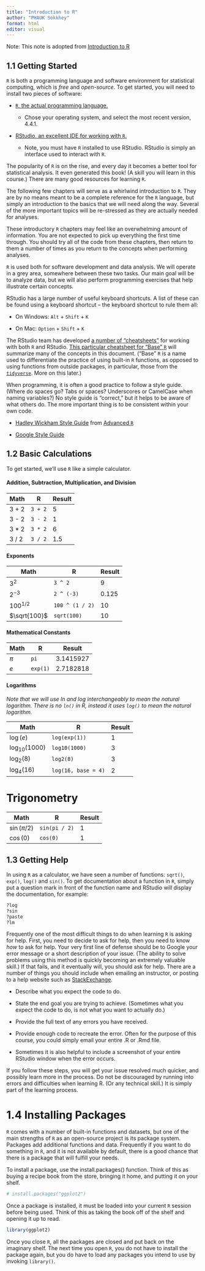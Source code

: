 ---
title: "Introduction to R"
author: "PHAUK Sokkhey"
format: html
editor: visual
---

Note: This note is adopted from [Introduction to R](https://book.stat420.org/introduction-to-r.html)

## 1.1 Getting Started

`R` is both a programming language and software environment for statistical computing, which is *free* and *open-source*. To get started, you will need to install two pieces of software:

-   [`R`, the actual programming language.](http://cran.r-project.org/)

    -   Chose your operating system, and select the most recent version, 4.4.1.

-   [RStudio, an excellent IDE for working with `R`.](http://www.rstudio.com/)

    -   Note, you must have `R` installed to use RStudio. RStudio is simply an interface used to interact with `R`.

The popularity of `R` is on the rise, and every day it becomes a better tool for statistical analysis. It even generated this book! (A skill you will learn in this course.) There are many good resources for learning `R`.

The following few chapters will serve as a whirlwind introduction to `R`. They are by no means meant to be a complete reference for the `R` language, but simply an introduction to the basics that we will need along the way. Several of the more important topics will be re-stressed as they are actually needed for analyses.

These introductory `R` chapters may feel like an overwhelming amount of information. You are not expected to pick up everything the first time through. You should try all of the code from these chapters, then return to them a number of times as you return to the concepts when performing analyses.

`R` is used both for software development and data analysis. We will operate in a grey area, somewhere between these two tasks. Our main goal will be to analyze data, but we will also perform programming exercises that help illustrate certain concepts.

RStudio has a large number of useful keyboard shortcuts. A list of these can be found using a keyboard shortcut -- the keyboard shortcut to rule them all:

-   On Windows: `Alt` + `Shift` + `K`

-   On Mac: `Option` + `Shift` + `K`

The RStudio team has developed [a number of "cheatsheets"](https://www.rstudio.com/resources/cheatsheets/) for working with both `R` and RStudio. [This particular cheatsheet for "Base" `R`](https://github.com/rstudio/cheatsheets/blob/main/base-r.pdf) will summarize many of the concepts in this document. ("Base" `R` is a name used to differentiate the practice of using built-in `R` functions, as opposed to using functions from outside packages, in particular, those from the [`tidyverse`](https://www.tidyverse.org/). More on this later.)

When programming, it is often a good practice to follow a style guide. (Where do spaces go? Tabs or spaces? Underscores or CamelCase when naming variables?) No style guide is "correct," but it helps to be aware of what others do. The more important thing is to be consistent within your own code.

-   [Hadley Wickham Style Guide](http://adv-r.had.co.nz/Style.html) from [Advanced `R`](http://adv-r.had.co.nz/)

-   [Google Style Guide](https://google.github.io/styleguide/Rguide.xml)

## 1.2 Basic Calculations                                                                                                
To get started, we'll use `R` like a simple calculator.         

#### Addition, Subtraction, Multiplication, and Division                                                                                                                            
| Math   | R     | Result |
|--------|-------|--------|
| 3 + 2  | `3 + 2` | 5      |
| 3 - 2  | `3 - 2` | 1      |
| 3 * 2  | `3 * 2` | 6      |
| 3 / 2  | `3 / 2` | 1.5    |
                                                                
#### Exponents

| Math   | R                | Result |
|--------|------------------|--------|
| $3^2$    | `3 ^ 2`          | 9      |
| $2^{-3}$ | `2 ^ (-3)`       | 0.125  |
| $100^{1/2}$ | `100 ^ (1 / 2)` | 10     |
| $\sqrt{100}$ | `sqrt(100)`    | 10     |

#### Mathematical Constants

| Math   | R          | Result   |
|--------|------------|----------|
| $\pi$ | `pi`        | 3.1415927 |
| $e$   | `exp(1)`    | 2.7182818 |
                                                                
#### Logarithms

*Note that we will use ln and log interchangeably to mean the natural logarithm. There is no `ln()` in R, instead it uses `log()` to mean the natural logarithm.*

| Math          | R                     | Result |
|---------------|-----------------------|--------|
| $\log(e)$   | `log(exp(1))`         | 1      |
| $\log_{10}(1000)$ | `log10(1000)`       | 3      |
| $\log_{2}(8)$  | `log2(8)`           | 3      |
| $\log_{4}(16)$ | `log(16, base = 4)`  | 2      |

# Trigonometry

| Math            | R                | Result |
|-----------------|------------------|--------|
| $\sin(\pi/2)$ | `sin(pi / 2)`     | 1      |
| $\cos(0)$     | `cos(0)`          | 1      |
                                                               
                                                                                                                                       
## 1.3 Getting Help                                                                                                               
In using `R` as a calculator, we have seen a number of functions: `sqrt()`, `exp()`, `log()` and `sin()`. To get documentation about a function in `R`, simply put a question mark in front of the function name and RStudio will display the documentation, for example:                                                         
```{r}
?log
?sin
?paste
?lm
```


Frequently one of the most difficult things to do when learning `R` is asking for help. First, you need to decide to ask for help, then you need to know *how* to ask for help. Your very first line of defense should be to Google your error message or a short description of your issue. (The ability to solve problems using this method is quickly becoming an extremely valuable skill.) If that fails, and it eventually will, you should ask for help. There are a number of things you should include when emailing an instructor, or posting to a help website such as  [StackExchange](http://stats.stackexchange.com/). 

- Describe what you expect the code to do.

- State the end goal you are trying to achieve. (Sometimes what you expect the code to do, is not what you want to actually do.)

- Provide the full text of any errors you have received.

- Provide enough code to recreate the error. Often for the purpose of this course, you could simply email your entire .R or .Rmd file.

- Sometimes it is also helpful to include a screenshot of your entire RStudio window when the error occurs.

If you follow these steps, you will get your issue resolved much quicker, and possibly learn more in the process. Do not be discouraged by running into errors and difficulties when learning R. (Or any technical skill.) It is simply part of the learning process.                                               

# 1.4 Installing Packages

`R` comes with a number of built-in functions and datasets, but one of the main strengths of `R` as an open-source project is its package system. Packages add additional functions and data. Frequently if you want to do something in `R`, and it is not available by default, there is a good chance that there is a package that will fulfill your needs.

To install a package, use the install.packages() function. Think of this as buying a recipe book from the store, bringing it home, and putting it on your shelf.

```{r}
# install.packages("ggplot2")
```

Once a package is installed, it must be loaded into your current `R` session before being used. Think of this as taking the book off of the shelf and opening it up to read.

```{r}
library(ggplot2)
```

Once you close `R`, all the packages are closed and put back on the imaginary shelf. The next time you open `R`, you do not have to install the package again, but you do have to load any packages you intend to use by invoking `library()`.
